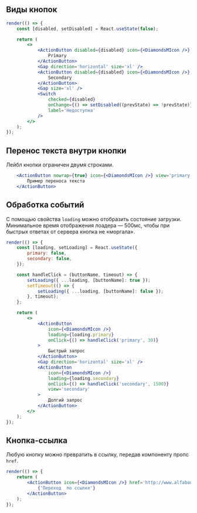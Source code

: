 ## Виды кнопок

```jsx live
render(() => {
    const [disabled, setDisabled] = React.useState(false);

    return (
        <>
            <ActionButton disabled={disabled} icon={<DiamondsMIcon />} view='primary'>
                Primary
            </ActionButton>
            <Gap direction='horizontal' size='xl' />
            <ActionButton disabled={disabled} icon={<DiamondsMIcon />} view='secondary'>
                Secondary
            </ActionButton>
            <Gap size='xl' />
            <Switch
                checked={disabled}
                onChange={() => setDisabled((prevState) => !prevState)}
                label='Недоступна'
            />
        </>
    );
});
```

## Перенос текста внутри кнопки

Лейбл кнопки ограничен двумя строками.

```jsx live
    <ActionButton nowrap={true} icon={<DiamondsMIcon />} view='primary'>
        Пример переноса текста
    </ActionButton>
```

## Обработка событий

С помощью свойства `loading` можно отобразить состояние загрузки.
Минимальное время отображения лоадера — 500мс, чтобы при быстрых ответах от сервера кнопка не «моргала».

```jsx live
render(() => {
    const [loading, setLoading] = React.useState({
        primary: false,
        secondary: false,
    });

    const handleClick = (buttonName, timeout) => {
        setLoading({ ...loading, [buttonName]: true });
        setTimeout(() => {
            setLoading({ ...loading, [buttonName]: false });
        }, timeout);
    };

    return (
        <>
            <ActionButton 
                icon={<DiamondsMIcon />} 
                loading={loading.primary}
                onClick={() => handleClick('primary', 30)}
            >
                Быстрый запрос
            </ActionButton>
            <Gap direction='horizontal' size='xl' />
            <ActionButton 
                icon={<DiamondsMIcon />} 
                loading={loading.secondary}
                onClick={() => handleClick('secondary', 1500)}
                view='secondary'
            >
                Долгий запрос
            </ActionButton>
        </>
    );
});
```

## Кнопка-ссылка

Любую кнопку можно превратить в ссылку, передав компоненту пропс `href`.

```jsx live
render(() => {
    return (
        <ActionButton icon={<DiamondsMIcon />} href='http://www.alfabank.ru'>
            {'Переход  по ссылке'}
        </ActionButton>
    );
});
```
